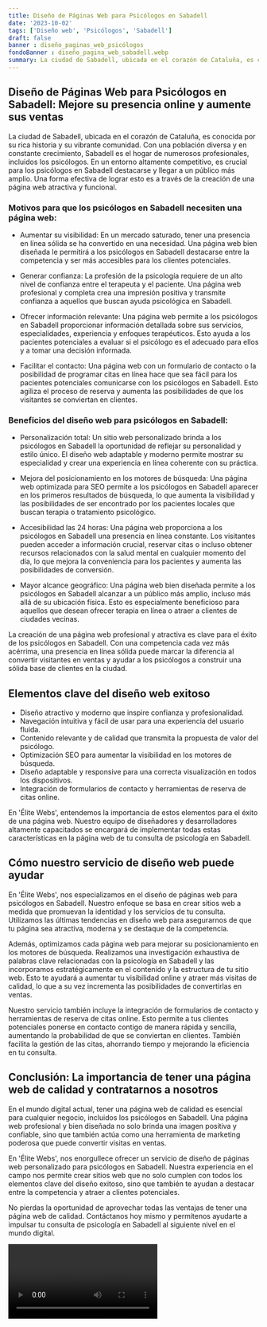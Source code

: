 ```yaml
---
title: Diseño de Páginas Web para Psicólogos en Sabadell
date: '2023-10-02'
tags: ['Diseño web', 'Psicólogos', 'Sabadell']
draft: false
banner : diseño_paginas_web_psicólogos
fondoBanner : diseño_pagina_web_sabadell.webp
summary: La ciudad de Sabadell, ubicada en el corazón de Cataluña, es conocida por su rica historia y su vibrante comunidad. Con una población diversa y en constante crecimiento, Sabadell es el hogar de numerosos profesionales, incluidos los psicólogos. En un entorno altamente competitivo, es crucial para los psicólogos en Sabadell destacarse y llegar a un público más amplio. Una forma efectiva de lograr esto es a través de la creación de una página web atractiva y funcional.
---
```


## Diseño de Páginas Web para Psicólogos en Sabadell: Mejore su presencia online y aumente sus ventas

La ciudad de Sabadell, ubicada en el corazón de Cataluña, es conocida por su rica historia y su vibrante comunidad. Con una población diversa y en constante crecimiento, Sabadell es el hogar de numerosos profesionales, incluidos los psicólogos. En un entorno altamente competitivo, es crucial para los psicólogos en Sabadell destacarse y llegar a un público más amplio. Una forma efectiva de lograr esto es a través de la creación de una página web atractiva y funcional.

### Motivos para que los psicólogos en Sabadell necesiten una página web:

- Aumentar su visibilidad: En un mercado saturado, tener una presencia en línea sólida se ha convertido en una necesidad. Una página web bien diseñada le permitirá a los psicólogos en Sabadell destacarse entre la competencia y ser más accesibles para los clientes potenciales.

- Generar confianza: La profesión de la psicología requiere de un alto nivel de confianza entre el terapeuta y el paciente. Una página web profesional y completa crea una impresión positiva y transmite confianza a aquellos que buscan ayuda psicológica en Sabadell.

- Ofrecer información relevante: Una página web permite a los psicólogos en Sabadell proporcionar información detallada sobre sus servicios, especialidades, experiencia y enfoques terapéuticos. Esto ayuda a los pacientes potenciales a evaluar si el psicólogo es el adecuado para ellos y a tomar una decisión informada.

- Facilitar el contacto: Una página web con un formulario de contacto o la posibilidad de programar citas en línea hace que sea fácil para los pacientes potenciales comunicarse con los psicólogos en Sabadell. Esto agiliza el proceso de reserva y aumenta las posibilidades de que los visitantes se conviertan en clientes.

### Beneficios del diseño web para psicólogos en Sabadell:

- Personalización total: Un sitio web personalizado brinda a los psicólogos en Sabadell la oportunidad de reflejar su personalidad y estilo único. El diseño web adaptable y moderno permite mostrar su especialidad y crear una experiencia en línea coherente con su práctica.

- Mejora del posicionamiento en los motores de búsqueda: Una página web optimizada para SEO permite a los psicólogos en Sabadell aparecer en los primeros resultados de búsqueda, lo que aumenta la visibilidad y las posibilidades de ser encontrado por los pacientes locales que buscan terapia o tratamiento psicológico.

- Accesibilidad las 24 horas: Una página web proporciona a los psicólogos en Sabadell una presencia en línea constante. Los visitantes pueden acceder a información crucial, reservar citas o incluso obtener recursos relacionados con la salud mental en cualquier momento del día, lo que mejora la conveniencia para los pacientes y aumenta las posibilidades de conversión.

- Mayor alcance geográfico: Una página web bien diseñada permite a los psicólogos en Sabadell alcanzar a un público más amplio, incluso más allá de su ubicación física. Esto es especialmente beneficioso para aquellos que desean ofrecer terapia en línea o atraer a clientes de ciudades vecinas.

La creación de una página web profesional y atractiva es clave para el éxito de los psicólogos en Sabadell. Con una competencia cada vez más acérrima, una presencia en línea sólida puede marcar la diferencia al convertir visitantes en ventas y ayudar a los psicólogos a construir una sólida base de clientes en la ciudad.

<GifSeo />

<Cta />

## Elementos clave del diseño web exitoso

- Diseño atractivo y moderno que inspire confianza y profesionalidad.
- Navegación intuitiva y fácil de usar para una experiencia del usuario fluida.
- Contenido relevante y de calidad que transmita la propuesta de valor del psicólogo.
- Optimización SEO para aumentar la visibilidad en los motores de búsqueda.
- Diseño adaptable y responsive para una correcta visualización en todos los dispositivos.
- Integración de formularios de contacto y herramientas de reserva de citas online.

En 'Élite Webs', entendemos la importancia de estos elementos para el éxito de una página web. Nuestro equipo de diseñadores y desarrolladores altamente capacitados se encargará de implementar todas estas características en la página web de tu consulta de psicología en Sabadell.

## Cómo nuestro servicio de diseño web puede ayudar

En 'Élite Webs', nos especializamos en el diseño de páginas web para psicólogos en Sabadell. Nuestro enfoque se basa en crear sitios web a medida que promuevan la identidad y los servicios de tu consulta. Utilizamos las últimas tendencias en diseño web para asegurarnos de que tu página sea atractiva, moderna y se destaque de la competencia.

Además, optimizamos cada página web para mejorar su posicionamiento en los motores de búsqueda. Realizamos una investigación exhaustiva de palabras clave relacionadas con la psicología en Sabadell y las incorporamos estratégicamente en el contenido y la estructura de tu sitio web. Esto te ayudará a aumentar tu visibilidad online y atraer más visitas de calidad, lo que a su vez incrementa las posibilidades de convertirlas en ventas.

Nuestro servicio también incluye la integración de formularios de contacto y herramientas de reserva de citas online. Esto permite a tus clientes potenciales ponerse en contacto contigo de manera rápida y sencilla, aumentando la probabilidad de que se conviertan en clientes. También facilita la gestión de las citas, ahorrando tiempo y mejorando la eficiencia en tu consulta.

## Conclusión: La importancia de tener una página web de calidad y contratarnos a nosotros

En el mundo digital actual, tener una página web de calidad es esencial para cualquier negocio, incluidos los psicólogos en Sabadell. Una página web profesional y bien diseñada no solo brinda una imagen positiva y confiable, sino que también actúa como una herramienta de marketing poderosa que puede convertir visitas en ventas.

En 'Élite Webs', nos enorgullece ofrecer un servicio de diseño de páginas web personalizado para psicólogos en Sabadell. Nuestra experiencia en el campo nos permite crear sitios web que no solo cumplen con todos los elementos clave del diseño exitoso, sino que también te ayudan a destacar entre la competencia y atraer a clientes potenciales.

No pierdas la oportunidad de aprovechar todas las ventajas de tener una página web de calidad. Contáctanos hoy mismo y permítenos ayudarte a impulsar tu consulta de psicología en Sabadell al siguiente nivel en el mundo digital.

<Video />

<CtaBot job='Psicólogos' city='Sabadell'/>

<Gmaps query='Sabadell+españa+maps' />